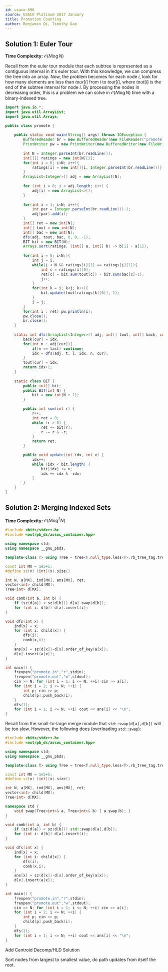 ```yaml
---
id: usaco-696
source: USACO Platinum 2017 January
title: Promotion Counting
author: Benjamin Qi, Timothy Gao
---
```


## Solution 1: Euler Tour
**Time Complexity:** $\mathcal{O}(N\log N)$

Recall from the euler tour module that each subtree is represented as a contiguous interval in it's euler tour. With this knowledge, we can compress the tree into an array. Now, the problem becomes for each node $i$, look for how many elements are less than $tour[i]$ from $i$ to $tout[i]$, where $tout[i]$ is the end of the subtree interval for node $i$. By processing the nodes in decreasing order, this is a problem we can solve in $\mathcal{O}(N\log N)$ time with a binary-indexed tree.

```java
import java.io.*;
import java.util.ArrayList;
import java.util.Arrays;

public class promote {
	
	public static void main(String[] args) throws IOException {
		BufferedReader br = new BufferedReader(new FileReader("promote.in"));
		PrintWriter pw = new PrintWriter(new BufferedWriter(new FileWriter("promote.out")));
	 
		int N = Integer.parseInt(br.readLine());
		int[][] ratings = new int[N][2];
		for(int i = 0; i<N; i++){
			ratings[i] = new int[]{i, Integer.parseInt(br.readLine())};
		}
		ArrayList<Integer>[] adj = new ArrayList[N];
		
		for (int i = 0; i < adj.length; i++) {
			adj[i] = new ArrayList<>();
		}
		
		for(int i = 1; i<N; i++){
			int par = Integer.parseInt(br.readLine())-1;
			adj[par].add(i);
		}
		int[] ret = new int[N];
		int[] tout = new int[N];
		int[] bac = new int[N];
		dfs(adj, tout, bac, 0, 0, -1);
		BIT bit = new BIT(N);
		Arrays.sort(ratings, (int[] a, int[] b) -> b[1] - a[1]);
		
		for(int i = 0; i<N;){
			int j = i;
			while(j < N && ratings[i][1] == ratings[j][1]){
				int c = ratings[i][0];
				ret[c] = bit.sum(tout[c]) - bit.sum(bac[c]-1);
				j++;
			}
			for(int k = i; k<j; k++){
				bit.update(tout[ratings[k][0]], 1);
			}
			i = j;
		}
		for(int i : ret) pw.println(i);
		pw.close();
		br.close();
	}
	
	static int dfs(ArrayList<Integer>[] adj, int[] tout, int[] back, int idx, int cur, int last){
		back[cur] = idx;
		for(int n : adj[cur]){
			if(n == last) continue;
			idx = dfs(adj, t, l, idx, n, cur);
		}
		tout[cur] = idx;
		return idx+1;
	}
	
	static class BIT {
		public int[] bit;
		public BIT(int N) {
			bit = new int[N + 1];
		}

		public int sum(int r) {
			r++;
			int ret = 0;
			while (r > 0) {
				ret += bit[r];
				r -= r & -r;
			}
			return ret;
		}

		public void update(int idx, int v) {
			idx++;
			while (idx < bit.length) {
				bit[idx] += v;
				idx += idx & -idx;
			}
		}
	}
}
```

## Solution 2: Merging Indexed Sets

**Time Complexity:** $\mathcal{O}(N\log ^2N)$

```cpp
#include <bits/stdc++.h>
#include <ext/pb_ds/assoc_container.hpp>

using namespace std;
using namespace __gnu_pbds;

template<class T> using Tree = tree<T,null_type,less<T>,rb_tree_tag,tree_order_statistics_node_update>;

const int MX = 1e5+5;
#define sz(x) (int)(x).size()

int N, a[MX], ind[MX], ans[MX], ret;
vector<int> child[MX];
Tree<int> d[MX];

void comb(int a, int b) {
	if (sz(d[a]) < sz(d[b])) d[a].swap(d[b]);
	for (int i: d[b]) d[a].insert(i);
}

void dfs(int x) {
	ind[x] = x;
	for (int i: child[x]) {
		dfs(i);
		comb(x,i);
	}
	ans[x] = sz(d[x])-d[x].order_of_key(a[x]);
	d[x].insert(a[x]);
}

int main() {
	freopen("promote.in","r",stdin);
	freopen("promote.out","w",stdout);
	cin >> N; for (int i = 1; i <= N; ++i) cin >> a[i];
	for (int i = 2; i <= N; ++i) {
		int p; cin >> p;
		child[p].push_back(i);
	}
	dfs(1);
	for (int i = 1; i <= N; ++i) cout << ans[i] << "\n";
}
```

Recall from the small-to-large merge module that `std::swap(d[a],d[b])` will be too slow. However,
the following does (overloading `std::swap`):

```cpp
#include <bits/stdc++.h>
#include <ext/pb_ds/assoc_container.hpp>

using namespace std;
using namespace __gnu_pbds;

template<class T> using Tree = tree<T,null_type,less<T>,rb_tree_tag,tree_order_statistics_node_update>;

const int MX = 1e5+5;
#define sz(x) (int)(x).size()

int N, a[MX], ind[MX], ans[MX], ret;
vector<int> child[MX];
Tree<int> d[MX];

namespace std {
	void swap(Tree<int>& a, Tree<int>& b) { a.swap(b); }
}

void comb(int a, int b) {
	if (sz(d[a]) < sz(d[b])) std::swap(d[a],d[b]);
	for (int i: d[b]) d[a].insert(i);
}

void dfs(int x) {
	ind[x] = x;
	for (int i: child[x]) {
		dfs(i);
		comb(x,i);
	}
	ans[x] = sz(d[x])-d[x].order_of_key(a[x]);
	d[x].insert(a[x]);
}

int main() {
	freopen("promote.in","r",stdin);
	freopen("promote.out","w",stdout);
	cin >> N; for (int i = 1; i <= N; ++i) cin >> a[i];
	for (int i = 2; i <= N; ++i) {
		int p; cin >> p;
		child[p].push_back(i);
	}
	dfs(1);
	for (int i = 1; i <= N; ++i) cout << ans[i] << "\n";
}
```
<IncompleteSection>

Add Centroid Decomp/HLD Solution

Sort nodes from largest to smallest value, do path updates from itself the root.

</IncompleteSection>